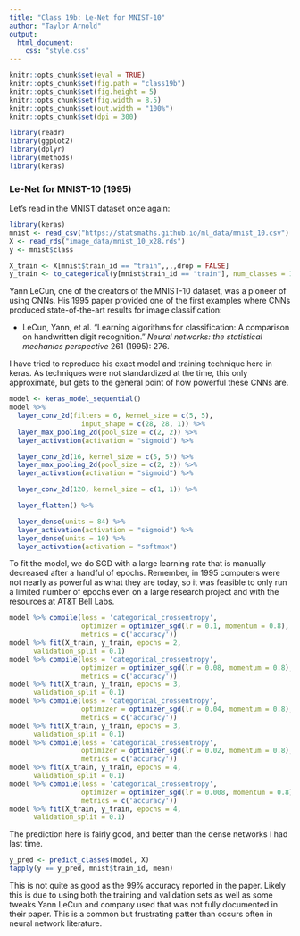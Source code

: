 ```yaml
---
title: "Class 19b: Le-Net for MNIST-10"
author: "Taylor Arnold"
output:
  html_document:
    css: "style.css"
---
```


```r
knitr::opts_chunk$set(eval = TRUE)
knitr::opts_chunk$set(fig.path = "class19b")
knitr::opts_chunk$set(fig.height = 5)
knitr::opts_chunk$set(fig.width = 8.5)
knitr::opts_chunk$set(out.width = "100%")
knitr::opts_chunk$set(dpi = 300)
```

```r
library(readr)
library(ggplot2)
library(dplyr)
library(methods)
library(keras)
```

### Le-Net for MNIST-10 (1995)

Let's read in the MNIST dataset once again:

```r
library(keras)
mnist <- read_csv("https://statsmaths.github.io/ml_data/mnist_10.csv")
X <- read_rds("image_data/mnist_10_x28.rds")
y <- mnist$class

X_train <- X[mnist$train_id == "train",,,,drop = FALSE]
y_train <- to_categorical(y[mnist$train_id == "train"], num_classes = 10)
```

Yann LeCun, one of the creators of the MNIST-10 dataset, was a
pioneer of using CNNs. His 1995 paper provided one of the first
examples where CNNs produced state-of-the-art results for image
classification:

- LeCun, Yann, et al. "Learning algorithms for classification: A comparison on handwritten digit recognition." *Neural networks: the statistical mechanics perspective* 261 (1995): 276.

I have tried to reproduce his exact model and training technique
here in keras. As techniques were not standardized at the time, this
only approximate, but gets to the general point of how powerful these
CNNs are.

```r
model <- keras_model_sequential()
model %>%
  layer_conv_2d(filters = 6, kernel_size = c(5, 5),
                  input_shape = c(28, 28, 1)) %>%
  layer_max_pooling_2d(pool_size = c(2, 2)) %>%
  layer_activation(activation = "sigmoid") %>%

  layer_conv_2d(16, kernel_size = c(5, 5)) %>%
  layer_max_pooling_2d(pool_size = c(2, 2)) %>%
  layer_activation(activation = "sigmoid") %>%

  layer_conv_2d(120, kernel_size = c(1, 1)) %>%

  layer_flatten() %>%

  layer_dense(units = 84) %>%
  layer_activation(activation = "sigmoid") %>%
  layer_dense(units = 10) %>%
  layer_activation(activation = "softmax")
```

To fit the model, we do SGD with a large learning rate that is
manually decreased after a handful of epochs. Remember, in 1995
computers were not nearly as powerful as what they are today,
so it was feasible to only run a limited number of epochs even
on a large research project and with the resources at AT&T Bell
Labs.

```r
model %>% compile(loss = 'categorical_crossentropy',
                  optimizer = optimizer_sgd(lr = 0.1, momentum = 0.8),
                  metrics = c('accuracy'))
model %>% fit(X_train, y_train, epochs = 2,
      validation_split = 0.1)
model %>% compile(loss = 'categorical_crossentropy',
                  optimizer = optimizer_sgd(lr = 0.08, momentum = 0.8),
                  metrics = c('accuracy'))
model %>% fit(X_train, y_train, epochs = 3,
      validation_split = 0.1)
model %>% compile(loss = 'categorical_crossentropy',
                  optimizer = optimizer_sgd(lr = 0.04, momentum = 0.8),
                  metrics = c('accuracy'))
model %>% fit(X_train, y_train, epochs = 3,
      validation_split = 0.1)
model %>% compile(loss = 'categorical_crossentropy',
                  optimizer = optimizer_sgd(lr = 0.02, momentum = 0.8),
                  metrics = c('accuracy'))
model %>% fit(X_train, y_train, epochs = 4,
      validation_split = 0.1)
model %>% compile(loss = 'categorical_crossentropy',
                  optimizer = optimizer_sgd(lr = 0.008, momentum = 0.8),
                  metrics = c('accuracy'))
model %>% fit(X_train, y_train, epochs = 4,
      validation_split = 0.1)
```

The prediction here is fairly good, and better than the dense
networks I had last time.

```r
y_pred <- predict_classes(model, X)
tapply(y == y_pred, mnist$train_id, mean)
```

This is not quite as good as the 99% accuracy reported in the paper.
Likely this is due to using both the training and validation sets
as well as some tweaks Yann LeCun and company used that
was not fully documented in their paper. This is a common but
frustrating patter than occurs often in neural network literature.
